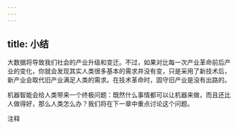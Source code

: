 ```yaml
---
---
---
```

title: 小结
---




大数据将导致我们社会的产业升级和变迁。不过，如果对比每一次产业革命前后产业的变化，你就会发现其实人类很多基本的需求并没有变，只是采用了新技术后，新产业会取代旧产业满足人类的需求。在技术革命时，固守旧产业是没有出路的。

机器智能会给人类带来一个终极问题：既然什么事情都可以让机器来做，而且还比人做得好，那么人类怎么办？我们将在下一章中重点讨论这个问题。

注释
